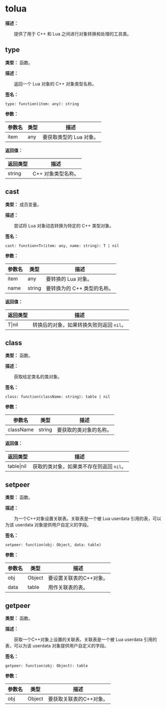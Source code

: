 
# tolua

**描述：**

&emsp;&emsp;提供了用于 C++ 和 Lua 之间进行对象转换和处理的工具类。

## type

**类型：** 函数。

**描述：**

&emsp;&emsp;返回一个 Lua 对象的 C++ 对象类型名称。

**签名：**
```tl
type: function(item: any): string
```

**参数：**

| 参数名 | 类型 | 描述 |
| --- | --- | --- |
| item | any | 要获取类型的 Lua 对象。 |

**返回值：**

| 返回类型 | 描述 |
| --- | --- |
| string | C++ 对象类型名称。 |

## cast

**类型：** 成员变量。

**描述：**

&emsp;&emsp;尝试将 Lua 对象动态转换为特定的 C++ 类型对象。

**签名：**
```tl
cast: function<T>(item: any, name: string): T | nil
```

**参数：**

| 参数名 | 类型 | 描述 |
| --- | --- | --- |
| item | any | 要转换的 Lua 对象。 |
| name | string | 要转换为的 C++ 类型的名称。 |

**返回值：**

| 返回类型 | 描述 |
| --- | --- |
| T\|nil | 转换后的对象，如果转换失败则返回 `nil`。 |

## class

**类型：** 函数。

**描述：**

&emsp;&emsp;获取给定类名的类对象。

**签名：**
```tl
class: function(className: string): table | nil
```

**参数：**

| 参数名 | 类型 | 描述 |
| --- | --- | --- |
| className | string | 要获取的类对象的名称。 |

**返回值：**

| 返回类型 | 描述 |
| --- | --- |
| table\|nil | 获取的类对象，如果类不存在则返回 `nil`。 |

## setpeer

**类型：** 函数。

**描述：**

&emsp;&emsp;为一个C++对象设置关联表。关联表是一个被 Lua userdata 引用的表，可以为该 userdata 对象提供用户自定义的字段。

**签名：**
```tl
setpeer: function(obj: Object, data: table)
```

**参数：**

| 参数名 | 类型 | 描述 |
| --- | --- | --- |
| obj | Object | 要设置关联表的C++对象。 |
| data | table | 用作关联表的表。 |

## getpeer

**类型：** 函数。

**描述：**

&emsp;&emsp;获取一个C++对象上设置的关联表。关联表是一个被 Lua userdata 引用的表，可以为该 userdata 对象提供用户自定义的字段。

**签名：**
```tl
getpeer: function(obj: Object): table
```

**参数：**

| 参数名 | 类型 | 描述 |
| --- | --- | --- |
| obj | Object | 要获取关联表的C++对象。 |